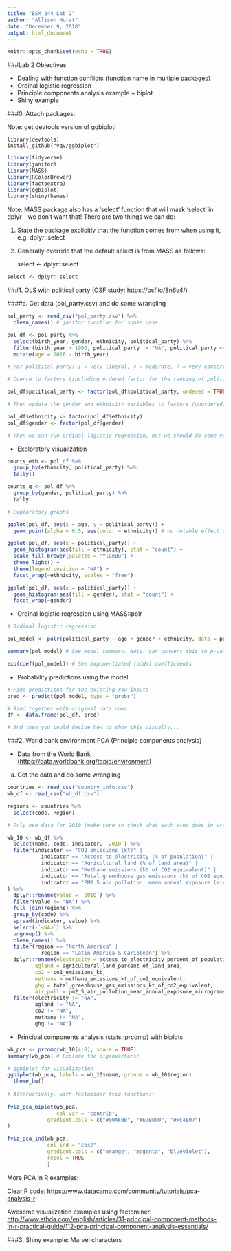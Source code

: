 ```yaml
---
title: "ESM 244 Lab 2"
author: "Allison Horst"
date: "December 9, 2018"
output: html_document
---
```


```r
knitr::opts_chunk$set(echo = TRUE)
```

###Lab 2 Objectives

- Dealing with function conflicts (function name in multiple packages)
- Ordinal logistic regression
- Principle components analysis example + biplot
- Shiny example

###0. Attach packages: 

Note: get devtools version of ggbiplot! 

    library(devtools)
    install_github("vqv/ggbiplot")

```r

library(tidyverse)
library(janitor)
library(MASS)
library(RColorBrewer)
library(factoextra)
library(ggbiplot)
library(shinythemes)

```

Note: MASS package also has a 'select' function that will mask 'select' in dplyr - we don't want that! There are two things we can do: 

(1) State the package explicitly that the function comes from when using it, e.g. dplyr::select

(2) Generally override that the default select is from MASS as follows: 

    select <- dplyr::select
    
```r
select <- dplyr::select
```

###1. OLS with political party (OSF study: https://osf.io/8n6s4/)

####a. Get data (pol_party.csv) and do some wrangling

```r

pol_party <- read_csv("pol_party.csv") %>% 
  clean_names() # janitor function for snake case

pol_df <- pol_party %>% 
  select(birth_year, gender, ethnicity, political_party) %>% 
  filter(birth_year > 1900, political_party != "NA", political_party <= 7) %>% 
  mutate(age = 2016 - birth_year)

# For political party: 1 = very liberal, 4 = moderate, 7 = very conservative

# Coerce to factors (including ordered factor for the ranking of political party)

pol_df$political_party <- factor(pol_df$political_party, ordered = TRUE, levels = c("1","2","3","4","5","6","7")) # Check class and levels to ensure

# Then update the gender and ethnicity variables to factors (unordered)

pol_df$ethnicity <- factor(pol_df$ethnicity)
pol_df$gender <- factor(pol_df$gender) 

# Then we can run ordinal logistic regression, but we should do some visualization first.

```

- Exploratory visualization

```r

counts_eth <- pol_df %>% 
  group_by(ethnicity, political_party) %>% 
  tally()

counts_g <- pol_df %>% 
  group_by(gender, political_party) %>% 
  tally

# Exploratory graphs

ggplot(pol_df, aes(x = age, y = political_party)) +
  geom_point(alpha = 0.5, aes(color = ethnicity)) # no notable effect of age

ggplot(pol_df, aes(x = political_party)) +
  geom_histogram(aes(fill = ethnicity), stat = "count") +
  scale_fill_brewer(palette = "YlGnBu") +
  theme_light() +
  theme(legend.position = "NA") +
  facet_wrap(~ethnicity, scales = "free")

ggplot(pol_df, aes(x = political_party)) +
  geom_histogram(aes(fill = gender), stat = "count") +
  facet_wrap(~gender)

```

- Ordinal logistic regression using MASS::polr

```r
# Ordinal logistic regression

pol_model <- polr(political_party ~ age + gender + ethnicity, data = pol_df) # Run OLR

summary(pol_model) # See model summary. Note: can convert this to p-values if you really MUST. 

exp(coef(pol_model)) # See exponentiated (odds) coefficients

```

- Probability predictions using the model 

```r
# Find predictions for the existing row inputs
pred <- predict(pol_model, type = "probs")

# Bind together with original data rows
df <- data.frame(pol_df, pred)

# And then you could decide how to show this visually...

```

###2. World bank environment PCA (Principle components analysis)

- Data from the World Bank (<https://data.worldbank.org/topic/environment>)

a. Get the data and do some wrangling

```r

countries <- read_csv("country_info.csv")
wb_df <- read_csv("wb_df.csv")

regions <- countries %>% 
  select(code, Region)

# Only use data for 2010 (make sure to check what each step does in wrangling)

wb_10 <- wb_df %>% 
  select(name, code, indicator, `2010`) %>% 
  filter(indicator == "CO2 emissions (kt)" |
           indicator == "Access to electricity (% of population)" |
           indicator == "Agricultural land (% of land area)" |
           indicator == "Methane emissions (kt of CO2 equivalent)" |
           indicator == "Total greenhouse gas emissions (kt of CO2 equivalent)" |
           indicator == "PM2.5 air pollution, mean annual exposure (micrograms per cubic meter)"
) %>% 
  dplyr::rename(value = `2010`) %>% 
  filter(value != "NA") %>% 
  full_join(regions) %>% 
  group_by(code) %>% 
  spread(indicator, value) %>% 
  select(-`<NA>`) %>% 
  ungroup() %>% 
  clean_names() %>% 
  filter(region == "North America" |
           region == "Latin America & Caribbean") %>% 
  dplyr::rename(electricity = access_to_electricity_percent_of_population, 
         agland = agricultural_land_percent_of_land_area,
         co2 = co2_emissions_kt,
         methane = methane_emissions_kt_of_co2_equivalent,
         ghg = total_greenhouse_gas_emissions_kt_of_co2_equivalent,
         air_poll = pm2_5_air_pollution_mean_annual_exposure_micrograms_per_cubic_meter) %>% 
  filter(electricity != "NA",
         agland != "NA",
         co2 != "NA",
         methane != "NA",
         ghg != "NA")

```

- Principal components analysis (stats::prcomp) with biplots

```r

wb_pca <- prcomp(wb_10[4:8], scale = TRUE)
summary(wb_pca) # Explore the eigenvectors!

# ggbiplot for visualization
ggbiplot(wb_pca, labels = wb_10$name, groups = wb_10$region) 
  theme_bw()
  
# Alternatively, with factominer fviz functions: 
  
fviz_pca_biplot(wb_pca,
                col.var = "contrib",
             gradient.cols = c("#00AFBB", "#E7B800", "#FC4E07")
)

fviz_pca_ind(wb_pca,
             col.ind = "cos2", 
             gradient.cols = c("orange", "magenta", "blueviolet"),
             repel = TRUE
             )

```

More PCA in R examples: 

Clear R code: 
<https://www.datacamp.com/community/tutorials/pca-analysis-r>

Awesome visualization examples using factominer:
<http://www.sthda.com/english/articles/31-principal-component-methods-in-r-practical-guide/112-pca-principal-component-analysis-essentials/>


###3. Shiny example: Marvel characters





